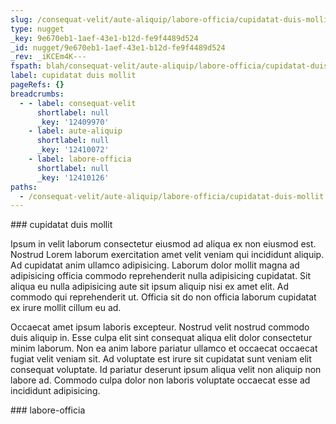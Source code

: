 ```yaml
---
slug: /consequat-velit/aute-aliquip/labore-officia/cupidatat-duis-mollit
type: nugget
_key: 9e670eb1-1aef-43e1-b12d-fe9f4489d524
_id: nugget/9e670eb1-1aef-43e1-b12d-fe9f4489d524
_rev: _iKCEm4K---
fspath: blah/consequat-velit/aute-aliquip/labore-officia/cupidatat-duis-mollit.md
label: cupidatat duis mollit
pageRefs: {}
breadcrumbs:
  - - label: consequat-velit
      shortlabel: null
      _key: '12409970'
    - label: aute-aliquip
      shortlabel: null
      _key: '12410072'
    - label: labore-officia
      shortlabel: null
      _key: '12410126'
paths:
  - /consequat-velit/aute-aliquip/labore-officia/cupidatat-duis-mollit
---
```


<NuggetArea>
<Nugget slug="/consequat-velit/aute-aliquip/labore-officia/cupidatat-duis-mollit" type="nugget" _key="9e670eb1-1aef-43e1-b12d-fe9f4489d524" _id="nugget/9e670eb1-1aef-43e1-b12d-fe9f4489d524" _rev="_iKCEm4K---" fspath="blah/consequat-velit/aute-aliquip/labore-officia/cupidatat-duis-mollit.md" label="cupidatat duis mollit" paths="/consequat-velit/aute-aliquip/labore-officia/cupidatat-duis-mollit">
<NuggetBody>
### cupidatat duis mollit

Ipsum in velit laborum consectetur eiusmod ad aliqua ex non eiusmod est. Nostrud Lorem laborum exercitation amet velit veniam qui incididunt aliquip. Ad cupidatat anim ullamco adipisicing. Laborum dolor mollit magna ad adipisicing officia commodo reprehenderit nulla adipisicing cupidatat. Sit aliqua eu nulla adipisicing aute sit ipsum aliquip nisi ex amet elit. Ad commodo qui reprehenderit ut. Officia sit do non officia laborum cupidatat ex irure mollit cillum eu ad.

Occaecat amet ipsum laboris excepteur. Nostrud velit nostrud commodo duis aliquip in. Esse culpa elit sint consequat aliqua elit dolor consectetur minim laborum. Non ea anim labore pariatur ullamco et occaecat occaecat fugiat velit veniam sit. Ad voluptate est irure sit cupidatat sunt veniam elit consequat voluptate. Id pariatur deserunt ipsum aliqua velit non aliquip non labore ad. Commodo culpa dolor non laboris voluptate occaecat esse ad incididunt adipisicing.

</NuggetBody>
<Breadcrumbs>
<Crumbs>
<Crumb _key="12409970" label="consequat-velit" /><Crumb _key="12410072" label="aute-aliquip" /><Crumb _key="12410126" label="labore-officia" />
</Crumbs>
</Breadcrumbs>
</Nugget>

<NuggetsInbound>
</NuggetsInbound>
<NuggetsOutbound>
</NuggetsOutbound>
</NuggetArea>
<PassagesInbound>
<Passage direction="inbound" type="passage" _key="12410126" _id="passage/12410126" _rev="_iKCEm4G--_" label="labore-officia" passage="labore-officia" fspath="blah/consequat-velit/aute-aliquip/labore-officia" paths="/consequat-velit/aute-aliquip/labore-officia" slug="/consequat-velit/aute-aliquip/labore-officia">
<NuggetBody>
### labore-officia

</NuggetBody>
<Breadcrumbs>
<Crumbs>
<Crumb _key="12409970" label="consequat-velit" /><Crumb _key="12410072" label="aute-aliquip" />
</Crumbs>
</Breadcrumbs>
</Passage>

</PassagesInbound>
<PassagesOutbound>
</PassagesOutbound>